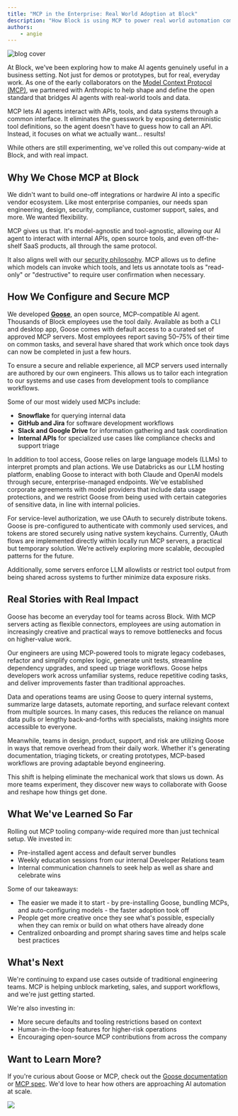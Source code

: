 ```yaml
---
title: "MCP in the Enterprise: Real World Adoption at Block"
description: "How Block is using MCP to power real world automation company-wide."
authors: 
    - angie
---
```



![blog cover](mcp-for-enterprise.png)

At Block, we've been exploring how to make AI agents genuinely useful in a business setting. Not just for demos or prototypes, but for real, everyday work. 
As one of the early collaborators on the [Model Context Protocol (MCP)](https://www.anthropic.com/news/model-context-protocol), we partnered with Anthropic to help shape and define the open standard that bridges AI agents with real-world tools and data.

MCP lets AI agents interact with APIs, tools, and data systems through a common interface. It eliminates the guesswork by exposing deterministic tool definitions, so the agent doesn't have to guess how to call an API. 
Instead, it focuses on what we actually want... results!

While others are still experimenting, we've rolled this out company-wide at Block, and with real impact.


<!--truncate-->


## Why We Chose MCP at Block

We didn't want to build one-off integrations or hardwire AI into a specific vendor ecosystem. 
Like most enterprise companies, our needs span engineering, design, security, compliance, customer support, sales, and more. 
We wanted flexibility.

MCP gives us that. 
It's model-agnostic and tool-agnostic, allowing our AI agent to interact with internal APIs, open source tools, and even off-the-shelf SaaS products, all through the same protocol.

It also aligns well with our [security philosophy](/blog/2025/03/31/securing-mcp). 
MCP allows us to define which models can invoke which tools, and lets us annotate tools as "read-only" or "destructive" to require user confirmation when necessary.


## How We Configure and Secure MCP

We developed [**Goose**](/), an open source, MCP-compatible AI agent. Thousands of Block employees use the tool daily.
Available as both a CLI and desktop app, Goose comes with default access to a curated set of approved MCP servers.
Most employees report saving 50–75% of their time on common tasks, and several have shared that work which once took days can now be completed in just a few hours.

To ensure a secure and reliable experience, all MCP servers used internally are authored by our own engineers. 
This allows us to tailor each integration to our systems and use cases from development tools to compliance workflows.

Some of our most widely used MCPs include:

- **Snowflake** for querying internal data  
- **GitHub and Jira** for software development workflows  
- **Slack and Google Drive** for information gathering and task coordination  
- **Internal APIs** for specialized use cases like compliance checks and support triage

In addition to tool access, Goose relies on large language models (LLMs) to interpret prompts and plan actions. 
We use Databricks as our LLM hosting platform, enabling Goose to interact with both Claude and OpenAI models through secure, enterprise-managed endpoints. 
We've established corporate agreements with model providers that include data usage protections, and we restrict Goose from being used with certain categories of sensitive data, in line with internal policies.

For service-level authorization, we use OAuth to securely distribute tokens. 
Goose is pre-configured to authenticate with commonly used services, and tokens are stored securely using native system keychains. 
Currently, OAuth flows are implemented directly within locally run MCP servers, a practical but temporary solution. 
We’re actively exploring more scalable, decoupled patterns for the future.

Additionally, some servers enforce LLM allowlists or restrict tool output from being shared across systems to further minimize data exposure risks.



## Real Stories with Real Impact

Goose has become an everyday tool for teams across Block. 
With MCP servers acting as flexible connectors, employees are using automation in increasingly creative and practical ways to remove bottlenecks and focus on higher-value work.

Our engineers are using MCP-powered tools to migrate legacy codebases, refactor and simplify complex logic, generate unit tests, streamline dependency upgrades, and speed up triage workflows. 
Goose helps developers work across unfamiliar systems, reduce repetitive coding tasks, and deliver improvements faster than traditional approaches.

Data and operations teams are using Goose to query internal systems, summarize large datasets, automate reporting, and surface relevant context from multiple sources. 
In many cases, this reduces the reliance on manual data pulls or lengthy back-and-forths with specialists, making insights more accessible to everyone.

Meanwhile, teams in design, product, support, and risk are utilizing Goose in ways that remove overhead from their daily work. 
Whether it's generating documentation, triaging tickets, or creating prototypes, MCP-based workflows are proving adaptable beyond engineering.

This shift is helping eliminate the mechanical work that slows us down. 
As more teams experiment, they discover new ways to collaborate with Goose and reshape how things get done.



## What We've Learned So Far

Rolling out MCP tooling company-wide required more than just technical setup. We invested in:

- Pre-installed agent access and default server bundles  
- Weekly education sessions from our internal Developer Relations team  
- Internal communication channels to seek help as well as share and celebrate wins  

Some of our takeaways:

- The easier we made it to start - by pre-installing Goose, bundling MCPs, and auto-configuring models - the faster adoption took off
- People get more creative once they see what's possible, especially when they can remix or build on what others have already done
- Centralized onboarding and prompt sharing saves time and helps scale best practices  


## What's Next

We're continuing to expand use cases outside of traditional engineering teams. MCP is helping unblock marketing, sales, and support workflows, and we're just getting started.

We're also investing in:

- More secure defaults and tooling restrictions based on context  
- Human-in-the-loop features for higher-risk operations  
- Encouraging open-source MCP contributions from across the company  



## Want to Learn More?

If you're curious about Goose or MCP, check out the [Goose documentation](/docs/quickstart) or [MCP spec](https://spec.modelcontextprotocol.io/). 
We'd love to hear how others are approaching AI automation at scale.



<div style={{display: 'none'}}>

![](mcp-for-enterprise-social.png)

</div>


<head>
  <meta property="og:title" content="MCP in the Enterprise: Real World Adoption at Block" />
  <meta property="og:type" content="article" />
  <meta property="og:url" content="https://block.github.io/goose//blog/2025/04/21/mcp-in-enterprise" />
  <meta property="og:description" content="How Block is using MCP to power real world automation company-wide." />
  <meta property="og:image" content="https://block.github.io/goose/assets/images/mcp-for-enterprise-social-bb8a18872fedc0046ef72bb413dea851.png" />
  <meta name="twitter:card" content="summary_large_image" />
  <meta property="twitter:domain" content="block.github.io/goose" />
  <meta name="twitter:title" content="MCP in the Enterprise: Real World Adoption at Block" />
  <meta name="twitter:description" content="How Block is using MCP to power real world automation company-wide." />
  <meta name="twitter:image" content="https://block.github.io/goose/assets/images/mcp-for-enterprise-social-bb8a18872fedc0046ef72bb413dea851.png" />
</head>
